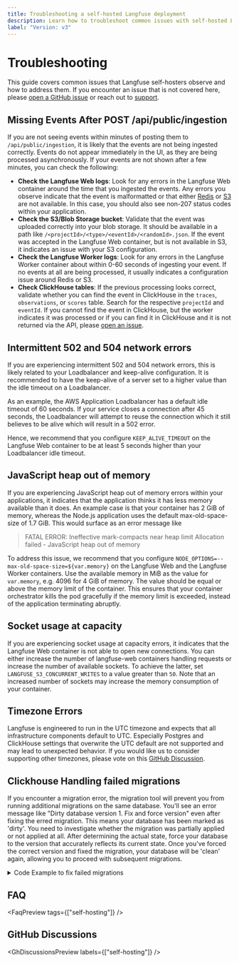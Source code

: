 ```yaml
---
title: Troubleshooting a self-hosted Langfuse deployment
description: Learn how to troubleshoot common issues with self-hosted Langfuse.
label: "Version: v3"
---
```


# Troubleshooting

This guide covers common issues that Langfuse self-hosters observe and how to address them. If you encounter an issue that is not covered here, please [open a GitHub issue](https://github.com/langfuse/langfuse/issues) or reach out to [support](/support).

## Missing Events After POST /api/public/ingestion

If you are not seeing events within minutes of posting them to `/api/public/ingestion`, it is likely that the events are not being ingested correctly.
Events do not appear immediately in the UI, as they are being processed asynchronously.
If your events are not shown after a few minutes, you can check the following:

- **Check the Langfuse Web logs**: Look for any errors in the Langfuse Web container around the time that you ingested the events.
  Any errors you observe indicate that the event is malformatted or that either [Redis](/self-hosting/infrastructure/cache) or [S3](/self-hosting/infrastructure/blobstorage) are not available.
  In this case, you should also see non-207 status codes within your application.
- **Check the S3/Blob Storage bucket**: Validate that the event was uploaded correctly into your blob storage.
  It should be available in a path like `/<projectId>/<type>/<eventId>/<randomId>.json`.
  If the event was accepted in the Langfuse Web container, but is not available in S3, it indicates an issue with your S3 configuration.
- **Check the Langfuse Worker logs**: Look for any errors in the Langfuse Worker container about within 0-60 seconds of ingesting your event.
  If no events at all are being processed, it usually indicates a configuration issue around Redis or S3.
- **Check ClickHouse tables**: If the previous processing looks correct, validate whether you can find the event in ClickHouse in the `traces`, `observations`, or `scores` table.
  Search for the respective `projectId` and `eventId`.
  If you cannot find the event in ClickHouse, but the worker indicates it was processed or if you can find it in ClickHouse and it is not returned via the API, please [open an issue](https://github.com/langfuse/langfuse/issues).

## Intermittent 502 and 504 network errors

If you are experiencing intermittent 502 and 504 network errors, this is likely related to your Loadbalancer and keep-alive configuration.
It is recommended to have the keep-alive of a server set to a higher value than the idle timeout on a Loadbalancer.

As an example, the AWS Application Loadbalancer has a default idle timeout of 60 seconds.
If your service closes a connection after 45 seconds, the Loadbalancer will attempt to reuse the connection which it still believes to be alive which will result in a 502 error.

Hence, we recommend that you configure `KEEP_ALIVE_TIMEOUT` on the Langfuse Web container to be at least 5 seconds higher than your Loadbalancer idle timeout.

## JavaScript heap out of memory

If you are experiencing JavaScript heap out of memory errors within your applications, it indicates that the application thinks it has less memory available than it does.
An example case is that your container has 2 GiB of memory, whereas the Node.js application uses the default max-old-space-size of 1.7 GiB.
This would surface as an error message like

> FATAL ERROR: Ineffective mark-compacts near heap limit Allocation failed - JavaScript heap out of memory

To address this issue, we recommend that you configure `NODE_OPTIONS=--max-old-space-size=${var.memory}` on the Langfuse Web and the Langfuse Worker containers.
Use the available memory in MiB as the value for `var.memory`, e.g. 4096 for 4 GiB of memory.
The value should be equal or above the memory limit of the container.
This ensures that your container orchestrator kills the pod gracefully if the memory limit is exceeded, instead of the application terminating abruptly.

## Socket usage at capacity

If you are experiencing socket usage at capacity errors, it indicates that the Langfuse Web container is not able to open new connections.
You can either increase the number of langfuse-web containers handling requests or increase the number of available sockets.
To achieve the latter, set `LANGFUSE_S3_CONCURRENT_WRITES` to a value greater than `50`.
Note that an increased number of sockets may increase the memory consumption of your container.

## Timezone Errors

Langfuse is engineered to run in the UTC timezone and expects that all infrastructure components default to UTC.
Especially Postgres and ClickHouse settings that overwrite the UTC default are not supported and may lead to unexpected behavior.
If you would like us to consider supporting other timezones, please vote on this [GitHub Discussion](https://github.com/orgs/langfuse/discussions/5046).

## Clickhouse Handling failed migrations

If you encounter a migration error, the migration tool will prevent you from running additional migrations on the same database. You'll see an error message like "Dirty database version 1. Fix and force version" even after fixing the erred migration. This means your database has been marked as 'dirty'. You need to investigate whether the migration was partially applied or not applied at all. After determining the actual state, force your database to the version that accurately reflects its current state. Once you've forced the correct version and fixed the migration, your database will be 'clean' again, allowing you to proceed with subsequent migrations.

<details>
<summary>Code Example to fix failed migrations</summary>

Let's assume your migration 16 failed. You have corrected the failed migration. If you try to migrate again, migrate will STILL refuse:

```bash
error: Dirty database version 16. Fix and force version.
```

You will have to force your database to the last successful version, which is 15. Make sure to replace the database credentials with your own.

```bash
migrate -path migrations/ -database postgres://test:test@localhost/dummy?sslmode=disable force 15
```

If you migrate again, the output will now be:

```bash
16/u migration_name (12.718637ms)
```

</details>


## FAQ


<FaqPreview tags={["self-hosting"]} />

## GitHub Discussions


<GhDiscussionsPreview labels={["self-hosting"]} />
